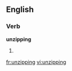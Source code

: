 ==English==

===Verb===
'''unzipping'''

# {{third-person singular of|unzip}}

[[fr:unzipping]]
[[vi:unzipping]]